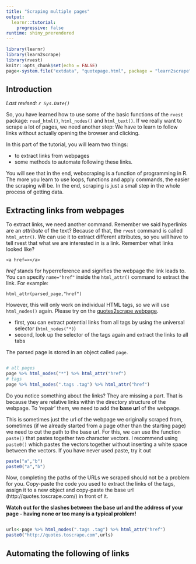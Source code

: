 ```yaml
---
title: "Scraping multiple pages"
output: 
  learnr::tutorial:
    progressive: false
runtime: shiny_prerendered
---
```


```r
library(learnr)
library(learn2scrape)
library(rvest)
knitr::opts_chunk$set(echo = FALSE)
page<-system.file("extdata", "quotepage.html", package = "learn2scrape") %>% read_html()
```



## Introduction

*Last revised: `r Sys.Date()`*

So, you have learned how to use some of the basic functions of the `rvest` package: `read_html()`, `html_nodes()` and `html_text()`. If we really want to scrape a lot of pages, we need another step: We have to learn to follow links without actually opening the browser and clicking.

In this part of the tutorial, you will learn two things:

- to extract links from webpages
- some methods to automate following these links.

You will see that in the end, webscraping is a function of programming in R. The more you learn to use loops, functions and apply commands, the easier the scraping will be. In the end, scraping is just a small step in the whole process of getting data.

## Extracting links from webpages

To extract links, we need another command. Remember we said hyperlinks are an *attribute* of the text? Because of that, the `rvest` command is called `html_attr()`. We can use it to extract different attributes, so you will have to tell rvest that what we are interested in is a link. Remember what links looked like?

`<a href=></a>`

*href* stands for hyperreference and signifies the webpage the link leads to. You can specify `name="href"` inside the `html_attr()` command to extract the link. For example:

`html_attr(parsed_page,"href")`

However, this will only work on individual HTML tags, so we will use `html_nodes()` again. Please try on the [quotes2scrape webpage](http://quotes.toscrape.com/). 

- first, you can extract potential links from all tags by using the universal selector (`html_nodes("*)`)
- second, look up the selector of the tags again and extract the links to all tabs

The parsed page is stored in an object called `page`.

```r




```

```r
# all pages
page %>% html_nodes("*") %>% html_attr("href")
# tags
page %>% html_nodes(".tags .tag") %>% html_attr("href")
```



Do you notice something about the links? They are missing a part. That is because they are relative links within the directory structure of the webpage. To 'repair' them, we need to add the **base url** of the webpage. 

This is sometimes just the url of the webpage we originally scraped from, sometimes (if we already started from a page other than the starting page) we need to cut the path to the base url. For this, we can use the function `paste()` that pastes together two character vectors. I recommend using `paste0()` which pastes the vectors together without inserting a white space between the vectors. If you have never used paste, try it out

```r
paste("a","b")
paste0("a","b")
```

Now, completing the paths of the URLs we scraped should not be a problem for you. Copy-paste the code you used to extract the links of the tags, assign it to a new object and copy-paste the base url (http://quotes.toscrape.com/) in front of it.

**Watch out for the slashes between the base url and the address of your page - having none or too many is a typical problem!**

```r


```

```r
urls<-page %>% html_nodes(".tags .tag") %>% html_attr("href")
paste0("http://quotes.toscrape.com",urls)
```



## Automating the following of links



